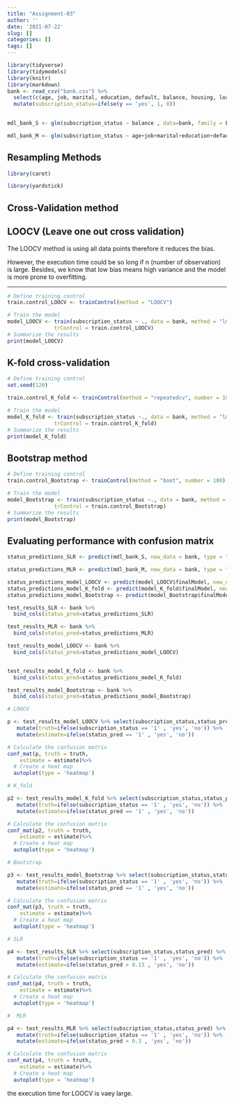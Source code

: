 ```yaml
---
title: "Assignment-03"
author: ''
date: '2021-07-22'
slug: []
categories: []
tags: []
---
```



```r
library(tidyverse)
library(tidymodels)
library(knitr)
library(markdown)
bank <- read_csv("bank.csv") %>%
  select(c(age, job, marital, education, default, balance, housing, loan, y)) %>%
  mutate(subscription_status=ifelse(y == 'yes', 1, 0))
 

```



```r
mdl_bank_S <- glm(subscription_status ~ balance , data=bank, family = binomial)


```

```r
mdl_bank_M <- glm(subscription_status ~ age+job+marital+education+default+balance+housing+loan , data=bank, family = binomial)

```

## Resampling Methods

```r
library(caret)

library(yardstick)

```

## Cross-Validation method

## LOOCV (Leave one out cross validation) 

The LOOCV method is using all data points therefore it reduces the bias.

However, the execution time could be so long if n (number of observation) is large. Besides, we know that low bias means high variance and the model is more prone to overfitting.

---

```r
# Define training control
train.control_LOOCV <- trainControl(method = "LOOCV")

# Train the model
model_LOOCV <- train(subscription_status ~ ., data = bank, method = "lm",
               trControl = train.control_LOOCV)
# Summarize the results
print(model_LOOCV)
```


## K-fold cross-validation


```r
# Define training control
set.seed(120) 

train.control_K_fold <- trainControl(method = "repeatedcv", number = 10, repeats = 4)

# Train the model
model_K_fold <- train(subscription_status ~., data = bank, method = "lm",
               trControl = train.control_K_fold)
# Summarize the results
print(model_K_fold)
```



## Bootstrap method 


```r
# Define training control
train.control_Bootstrap <- trainControl(method = "boot", number = 100)

# Train the model
model_Bootstrap <- train(subscription_status ~., data = bank, method = "lm",
               trControl = train.control_Bootstrap)
# Summarize the results
print(model_Bootstrap)
```



## Evaluating performance with confusion matrix


```r

status_predictions_SLR <- predict(mdl_bank_S, new_data = bank, type = "response")

status_predictions_MLR <- predict(mdl_bank_M, new_data = bank, type = "response")

status_predictions_model_LOOCV <- predict(model_LOOCV$finalModel, new_data = bank)
status_predictions_model_K_fold <- predict(model_K_fold$finalModel, new_data = bank)
status_predictions_model_Bootstrap <- predict(model_Bootstrap$finalModel, new_data = bank)

test_results_SLR <- bank %>%
  bind_cols(status_pred=status_predictions_SLR)

test_results_MLR <- bank %>%
  bind_cols(status_pred=status_predictions_MLR)

test_results_model_LOOCV <- bank %>%
  bind_cols(status_pred=status_predictions_model_LOOCV)


test_results_model_K_fold <- bank %>%
  bind_cols(status_pred=status_predictions_model_K_fold)

test_results_model_Bootstrap <- bank %>%
  bind_cols(status_pred=status_predictions_model_Bootstrap)


```


```r
# LOOCV

p <- test_results_model_LOOCV %>% select(subscription_status,status_pred) %>% 
   mutate(truth=ifelse(subscription_status == '1' , 'yes', 'no')) %>% 
   mutate(estimate=ifelse(status_pred == '1' , 'yes', 'no'))

# Calculate the confusion matrix
conf_mat(p, truth = truth,
    estimate = estimate)%>% 
  # Create a heat map
  autoplot(type = 'heatmap')
```


```r
# K_fold

p2 <- test_results_model_K_fold %>% select(subscription_status,status_pred) %>% 
   mutate(truth=ifelse(subscription_status == '1' , 'yes', 'no')) %>% 
   mutate(estimate=ifelse(status_pred == '1' , 'yes', 'no'))

# Calculate the confusion matrix
conf_mat(p2, truth = truth,
    estimate = estimate)%>% 
  # Create a heat map
  autoplot(type = 'heatmap')
```


```r
# Bootstrap

p3 <- test_results_model_Bootstrap %>% select(subscription_status,status_pred) %>% 
   mutate(truth=ifelse(subscription_status == '1' , 'yes', 'no')) %>% 
   mutate(estimate=ifelse(status_pred == '1' , 'yes', 'no'))

# Calculate the confusion matrix
conf_mat(p3, truth = truth,
    estimate = estimate)%>% 
  # Create a heat map
  autoplot(type = 'heatmap')

```


```r
# SLR

p4 <- test_results_SLR %>% select(subscription_status,status_pred) %>% 
   mutate(truth=ifelse(subscription_status == '1' , 'yes', 'no')) %>% 
   mutate(estimate=ifelse(status_pred > 0.13 , 'yes', 'no'))

# Calculate the confusion matrix
conf_mat(p4, truth = truth,
    estimate = estimate)%>% 
  # Create a heat map
  autoplot(type = 'heatmap')

```




```r
#  MLR

p4 <- test_results_MLR %>% select(subscription_status,status_pred) %>% 
   mutate(truth=ifelse(subscription_status == '1' , 'yes', 'no')) %>% 
   mutate(estimate=ifelse(status_pred > 0.3 , 'yes', 'no'))

# Calculate the confusion matrix
conf_mat(p4, truth = truth,
    estimate = estimate)%>% 
  # Create a heat map
  autoplot(type = 'heatmap')

```







the execution time for LOOCV is vaey large.